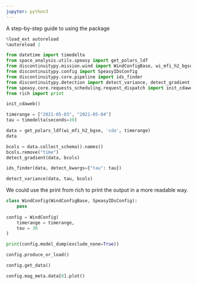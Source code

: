 ```yaml
---
jupyter: python3
---
```


A step-by-step guide to using the package

```python
%load_ext autoreload
%autoreload 2
```

```python
from datetime import timedelta
from space_analysis.utils.speasy import get_polars_ldf
from discontinuitypy.mission.wind import WindConfigBase, wi_mfi_h2_bgse
from discontinuitypy.config import SpeasyIDsConfig
from discontinuitypy.core.pipeline import ids_finder
from discontinuitypy.detection import detect_variance, detect_gradient
from speasy.core.requests_scheduling.request_dispatch import init_cdaweb
from rich import print

init_cdaweb()
```

```python
timerange = ["2021-05-03", "2021-05-04"]
tau = timedelta(seconds=30)
```

```python
data = get_polars_ldf(wi_mfi_h2_bgse, 'cda', timerange)
data
```

```python
bcols = data.collect_schema().names()
bcols.remove("time")
detect_gradient(data, bcols)
```

```python
ids_finder(data, detect_kwargs={"tau": tau})
```

```python
detect_variance(data, tau, bcols)
```

We could use the print from rich to print the output in a more readable way.

```python
class WindConfig(WindConfigBase, SpeasyIDsConfig):
    pass
    
config = WindConfig(
    timerange = timerange,
    tau = 30
)
```

```python
print(config.model_dump(exclude_none=True))
```

```python
config.produce_or_load()
```

```python
config.get_data()
```

```python
config.mag_meta.data[0].plot()
```

